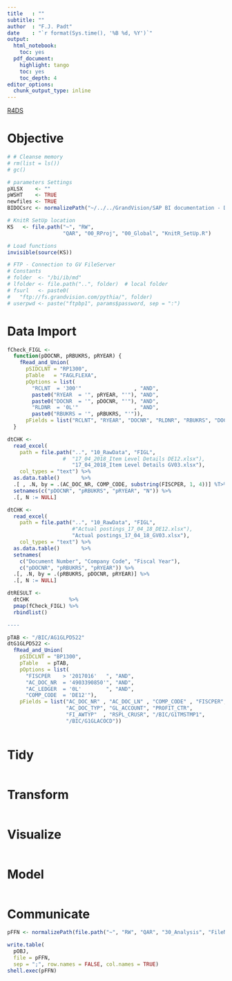 ```yaml
---
title   : ""
subtitle: ""
author  : "F.J. Padt"
date    : "`r format(Sys.time(), '%B %d, %Y')`"
output:
  html_notebook:
    toc: yes
  pdf_document:
    highlight: tango
    toc: yes
    toc_depth: 4
editor_options: 
  chunk_output_type: inline
---
```


[R4DS](http://r4ds.had.co.nz/introduction.html)

# Objective


```r
# # Cleanse memory
# rm(list = ls())
# gc()

# parameters Settings
pXLSX    <- "" 
pWSHT    <- TRUE
newfiles <- TRUE
BIDOCsrc <- normalizePath("~/../../GrandVision/SAP BI documentation - Documents/bi-doc/src/")

# KnitR SetUp location
KS   <- file.path("~", "RW",
                  "QAR", "00_RProj", "00_Global", "KnitR_SetUp.R")

# Load functions
invisible(source(KS))

# FTP - Connection to GV FileServer
# Constants
# folder  <- "/bi/ib/md"          
# lfolder <- file.path("..", folder)  # local folder
# fsurl   <- paste0(
#   "ftp://fs.grandvision.com/pythia/", folder)
# userpwd <- paste("ftpbp1", params$password, sep = ":")

```

# Data Import

```r
fCheck_FIGL <- 
  function(pDOCNR, pRBUKRS, pRYEAR) {
    fRead_and_Union(
      pSIDCLNT = "RP1300",
      pTable   = "FAGLFLEXA",
      pOptions = list(
        "RCLNT  = '300'"                 , "AND",
        paste0("RYEAR  = '", pRYEAR, "'"), "AND",
        paste0("DOCNR  = '", pDOCNR, "'"), "AND",
        "RLDNR  = '0L'"                  , "AND",
        paste0("RBUKRS = '", pRBUKRS, "'")),
      pFields = list("RCLNT", "RYEAR", "DOCNR", "RLDNR", "RBUKRS", "DOCLN"))
  }

dtCHK <- 
  read_excel(
    path = file.path("..", "10_RawData", "FIGL", 
                  #  "17_04_2018_Item Level Details DE12.xlsx"),
                     "17_04_2018_Item Level Details GV03.xlsx"),
    col_types = "text") %>%
  as.data.table()       %>%
  .[ , .N, by = .(AC_DOC_NR, COMP_CODE, substring(FISCPER, 1, 4))] %T>%
  setnames(c("pDOCNR", "pRBUKRS", "pRYEAR", "N")) %>%
  .[, N := NULL]

dtCHK <- 
  read_excel(
    path = file.path("..", "10_RawData", "FIGL", 
                     #"Actual postings_17_04_18_DE12.xlsx"),
                     "Actual postings_17_04_18_GV03.xlsx"),                     
    col_types = "text") %>%
  as.data.table()       %>%
  setnames(
    c("Document Number", "Company Code", "Fiscal Year"),
    c("pDOCNR", "pRBUKRS", "pRYEAR")) %>%  
  .[, .N, by = .(pRBUKRS, pDOCNR, pRYEAR)] %>%
  .[, N := NULL]

dtRESULT <- 
  dtCHK             %>%
  pmap(fCheck_FIGL) %>%
  rbindlist()

----

pTAB <- "/BIC/AG1GLPD522"
dtG1GLPD522 <-
  fRead_and_Union(
    pSIDCLNT = "BP1300",
    pTable   = pTAB,
    pOptions = list(
      "FISCPER    > '2017016'   ", "AND",
      "AC_DOC_NR  = '4903390850'", "AND",
      "AC_LEDGER  = '0L'        ", "AND",
      "COMP_CODE  = 'DE12'"),
    pFields = list("AC_DOC_NR" , "AC_DOC_LN" , "COMP_CODE" , "FISCPER",
                   "AC_DOC_TYP", "GL_ACCOUNT", "PROFIT_CTR", 
                   "FI_AWTYP"  , "RSPL_CRUSR", "/BIC/G1TMSTMP1",
                   "/BIC/G1GLACOCD"))



```






# Tidy

```r

```

# Transform

```r

```

# Visualize

```r

```

# Model

```r

```

# Communicate

```r

pFFN <- normalizePath(file.path("~", "RW", "QAR", "30_Analysis", "FileName.csv"))

write.table(
  pOBJ,
  file = pFFN, 
  sep = ";", row.names = FALSE, col.names = TRUE)
shell.exec(pFFN)
```


